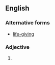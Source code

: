{{also|life-giving}}
==English==

===Alternative forms===
* [[life-giving]]

===Adjective===
{{en-adj}}

# {{alt form|en|life-giving}}